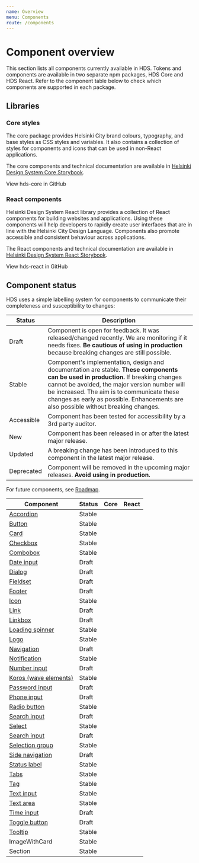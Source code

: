 ```yaml
---
name: Overview
menu: Components
route: /components
---
```





# Component overview

<LargeParagraph>
    This section lists all components currently available in HDS. Tokens and components are available in two separate npm packages, HDS Core and HDS React. Refer to the component table below to check which components are supported in each package. 
</LargeParagraph>

## Libraries

### Core styles

The core package provides Helsinki City brand colours, typography, and base styles as CSS styles and variables. It also contains a collection of styles for components and icons that can be used in non-React applications.

The core components and technical documentation are available in [Helsinki Design System Core Storybook](/storybook/core).

<Link href="https://github.com/City-of-Helsinki/helsinki-design-system/tree/master/packages/core" external>View hds-core in GitHub</Link>

### React components

Helsinki Design System React library provides a collection of React components for building websites and applications. Using these components will help developers to rapidly create user interfaces that are in line with the Helsinki City Design Language. Components also promote accessible and consistent behaviour across applications.

The React components and technical documentation are available in [Helsinki Design System React Storybook](/storybook/react).

<Link href="https://github.com/City-of-Helsinki/helsinki-design-system/tree/master/packages/react" external>View hds-react in GitHub</Link>

## Component status

HDS uses a simple labelling system for components to communicate their completeness and susceptibility to changes:

Status                                               | Description
-----------------------------------------------------|--------------
<StatusLabel type="alert">Draft</StatusLabel>  | Component is open for feedback. It was released/changed recently. We are monitoring if it needs fixes. **Be cautious of using in production** because breaking changes are still possible.
<StatusLabel type="info">Stable</StatusLabel>        | Component's implementation, design and documentation are stable. **These components can be used in production.** If breaking changes cannot be avoided, the major version number will be increased. The aim is to communicate these changes as early as possible. Enhancements are also possible without breaking changes.
<StatusLabel type="success">Accessible</StatusLabel> | Component has been tested for accessibility by a 3rd party auditor.
<StatusLabel>New</StatusLabel>                       | Component has been released in or after the latest major release.
<StatusLabel type="error">Updated</StatusLabel>      | A breaking change has been introduced to this component in the latest major release.
<StatusLabel type="error">Deprecated</StatusLabel>   | Component will be removed in the upcoming major releases. **Avoid using in production.**

For future components, see [Roadmap](/about/roadmap).

Component                                                        | Status                                               | Core                                                                              | React
-----------------------------------------------------------------|------------------------------------------------------|-----------------------------------------------------------------------------------|----------------------------------------------------------------------
[Accordion](/components/accordion)                               | <StatusLabel type="info">Stable</StatusLabel>        |                                                                                   | [<IconCheck/>](/storybook/react/?path=/story/components-accordion--default)
[Button](/components/button)                                     | <StatusLabel type="info">Stable</StatusLabel>        | [<IconCheck/>](/storybook/core/?path=/story/components-button--primary)           | [<IconCheck/>](/storybook/react/?path=/story/components-button--primary)
[Card](/components/card)                                         | <StatusLabel type="info">Stable</StatusLabel>        | [<IconCheck/>](/storybook/core/?path=/story/components-card--empty)               | [<IconCheck/>](/storybook/react/?path=/story/components-card--empty)
[Checkbox](/components/checkbox)                                 | <StatusLabel type="info">Stable</StatusLabel>        | [<IconCheck/>](/storybook/core/?path=/story/components-checkbox--default)         | [<IconCheck/>](/storybook/react/?path=/story/components-checkbox--default)
[Combobox](/components/dropdown)                                 | <StatusLabel type="info">Stable</StatusLabel>        |                                                                                   | [<IconCheck/>](/storybook/react/?path=/story/components-dropdowns-combobox--default)
[Date input](/components/date-input)                             | <StatusLabel type="alert">Draft</StatusLabel>        |                                                                                   | [<IconCheck/>](/storybook/react/?path=/story/components-dateinput--default)
[Dialog](/components/dialog)                                     | <StatusLabel type="alert">Draft</StatusLabel>        |                                                                                   | [<IconCheck/>](/storybook/react/?path=/story/components-dialog--default)
[Fieldset](/components/fieldset)                                 | <StatusLabel type="alert">Draft</StatusLabel>        | [<IconCheck/>](/storybook/core/?path=/story/components-fieldset--default)         | [<IconCheck/>](/storybook/react/?path=/story/components-fieldset--default)
[Footer](/components/footer)                                     | <StatusLabel type="alert">Draft</StatusLabel>        |                                                                                   | [<IconCheck/>](/storybook/react/?path=/story/components-footer--default)
[Icon](/components/icons)                                        | <StatusLabel type="info">Stable</StatusLabel>        | [<IconCheck/>](/storybook/core/?path=/story/icons-icons--discord)                 | [<IconCheck/>](/storybook/react/?path=/story/icons-some--icondiscord)
[Link](/components/link)                                         | <StatusLabel type="alert">Draft</StatusLabel>        | [<IconCheck/>](/storybook/core/?path=/story/components-link--default)             | [<IconCheck/>](/storybook/react/?path=/story/components-link--default)
[Linkbox](/components/linkbox)                                   | <StatusLabel type="alert">Draft</StatusLabel>        |                                                                                   | [<IconCheck/>](/storybook/react/?path=/story/components-linkbox-empty-for-custom-content--default)
[Loading spinner](/components/spinner)                           | <StatusLabel type="info">Stable</StatusLabel>        | [<IconCheck/>](/storybook/core/?path=/story/components-loading-spinner--default)  | [<IconCheck/>](/storybook/react/?path=/story/components-loadingspinner--default)
[Logo](/components/logo)                                         | <StatusLabel type="info">Stable</StatusLabel>        |                                                                                   | [<IconCheck/>](/storybook/react/?path=/story/components-logo--playground)
[Navigation](/components/navigation)                             | <StatusLabel type="alert">Draft</StatusLabel>        |                                                                                   | [<IconCheck/>](/storybook/react/?path=/story/components-navigation)
[Notification](/components/notification)                         | <StatusLabel type="info">Stable</StatusLabel>        | [<IconCheck/>](/storybook/core/?path=/story/components-notification--default)     | [<IconCheck/>](/storybook/react/?path=/story/components-notification--default)
[Number input](/components/number-input)                         | <StatusLabel type="alert">Draft</StatusLabel>        | [<IconCheck/>](/storybook/core/?path=/story/components-number-input--default)     | [<IconCheck/>](/storybook/react/?path=/story/components-number-input--default)
[Koros (wave elements)](/components/koros)                       | <StatusLabel type="info">Stable</StatusLabel>        | [<IconCheck/>](/storybook/core/?path=/story/components-koros--basic)              | [<IconCheck/>](/storybook/react/?path=/story/components-koros--basic)
[Password input](/components/password-input)                     | <StatusLabel type="alert">Draft</StatusLabel>        | [<IconCheck/>](/storybook/core/?path=/story/components-password-input--default)   | [<IconCheck/>](/storybook/react/?path=/story/components-password-input--default)
[Phone input](/components/phone-input)                           | <StatusLabel type="alert">Draft</StatusLabel>        | [<IconCheck/>](/storybook/core/?path=/story/components-phone-input--default)      | [<IconCheck/>](/storybook/react/?path=/story/components-phoneinput--default)
[Radio button](/components/radio-button)                         | <StatusLabel type="info">Stable</StatusLabel>        | [<IconCheck/>](/storybook/core/?path=/story/components-radio-button--default)     | [<IconCheck/>](/storybook/react/?path=/story/components-radiobutton--default)
[Search input](/components/search-input)                         | <StatusLabel type="alert">Draft</StatusLabel>        | [<IconCheck/>](/storybook/core/?path=/story/components-search-input--default)     | [<IconCheck/>](/storybook/react/?path=/story/components-searchinput--default)
[Select](/components/dropdown)                                   | <StatusLabel type="info">Stable</StatusLabel>        |                                                                                   | [<IconCheck/>](/storybook/react/?path=/story/components-dropdowns-select--default)
[Search input](/components/search-input)                         | <StatusLabel type="alert">Draft</StatusLabel>        |                                                                                   | [<IconCheck/>](/storybook/react/?path=/story/components-searchinput--default)
[Selection group](/components/selection-group)                   | <StatusLabel type="info">Stable</StatusLabel>        | [<IconCheck/>](/storybook/core/?path=/story/components-selection-group--default)  | [<IconCheck/>](/storybook/react/?path=/story/components-selectiongroup--default)
[Side navigation](/components/side-navigation)                   | <StatusLabel type="alert">Draft</StatusLabel>        |                                                                                   | [<IconCheck/>](/storybook/react/?path=/story/components-sidenavigation--default)
[Status label](/components/status-label)                         | <StatusLabel type="info">Stable</StatusLabel>        | [<IconCheck/>](/storybook/core/?path=/story/components-status-label--default)     | [<IconCheck/>](/storybook/react/?path=/story/components-status-label)
[Tabs](/components/tabs)                                         | <StatusLabel type="info">Stable</StatusLabel>        |                                                                                   | [<IconCheck/>](/storybook/react/?path=/story/components-tabs--default)
[Tag](/components/tag)                                           | <StatusLabel type="info">Stable</StatusLabel>        | [<IconCheck/>](/storybook/core/?path=/story/components-tag--default)              | [<IconCheck/>](/storybook/react/?path=/story/components-tag--default)
[Text input](/components/text-field)                             | <StatusLabel type="info">Stable</StatusLabel>        | [<IconCheck/>](/storybook/core/?path=/story/components-text-input--default)       | [<IconCheck/>](/storybook/react/?path=/story/components-textinput--default)
[Text area](/components/text-field#text-area)                    | <StatusLabel type="info">Stable</StatusLabel>        | [<IconCheck/>](/storybook/core/?path=/story/components-textarea--default)         | [<IconCheck/>](/storybook/react/?path=/story/components-textarea--default)
[Time input](/components/time-input)                             | <StatusLabel type="alert">Draft</StatusLabel>        |                                                                                   | [<IconCheck/>](/storybook/react/?path=/story/components-timeinput--default)
[Toggle button](/components/toggle)                               | <StatusLabel type="alert">Draft</StatusLabel>        |                                                                                   | [<IconCheck/>](/storybook/react/?path=/story/components-togglebutton--default)
[Tooltip](/components/tooltip)                                   | <StatusLabel type="info">Stable</StatusLabel>        |                                                                                   | [<IconCheck/>](/storybook/react/?path=/story/components-tooltip--default)
ImageWithCard                                                    | <StatusLabel type="info">Stable</StatusLabel>        |                                                                                   | [<IconCheck/>](/storybook/react/?path=/story/components-imagewithcard--default)
Section                                                          | <StatusLabel type="info">Stable</StatusLabel>        |                                                                                   | [<IconCheck/>](/storybook/react/?path=/story/components-section--with-koros)
